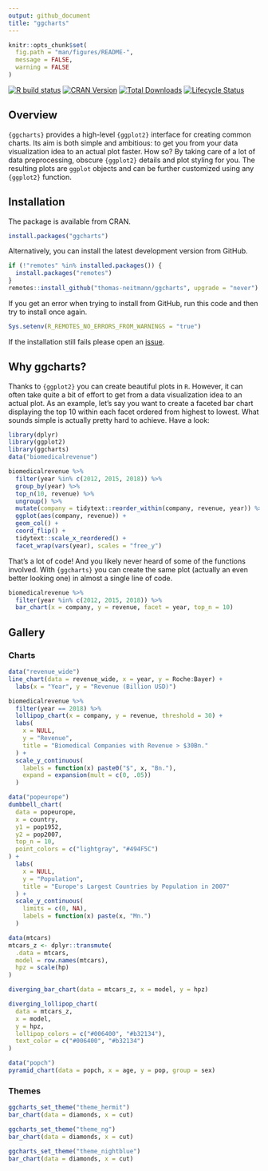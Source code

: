```yaml
---
output: github_document
title: "ggcharts"
---
```


```r
knitr::opts_chunk$set(
  fig.path = "man/figures/README-",
  message = FALSE,
  warning = FALSE
)
```


[![R build status](https://github.com/thomas-neitmann/ggcharts/workflows/R-CMD-check/badge.svg)](https://github.com/thomas-neitmann/ggcharts/actions)
[![CRAN Version](https://www.r-pkg.org/badges/version/ggcharts?color=green)](https://cran.r-project.org/package=ggcharts)
[![Total Downloads](http://cranlogs.r-pkg.org/badges/grand-total/ggcharts?color=green)](https://cran.r-project.org/package=ggcharts)
[![Lifecycle Status](https://img.shields.io/badge/lifecycle-experimental-orange.svg)](https://www.tidyverse.org/lifecycle/#experimental)

## Overview

`{ggcharts}` provides a high-level `{ggplot2}` interface for creating common charts. Its aim is both simple and ambitious: to get you from your data visualization idea to an actual plot faster. How so? By taking care of a lot of data preprocessing, obscure `{ggplot2}` details and plot styling for you. The resulting plots are `ggplot` objects and can be further customized using any `{ggplot2}` function.


## Installation

The package is available from CRAN.

```r
install.packages("ggcharts")
```

Alternatively, you can install the latest development version from GitHub.

```r
if (!"remotes" %in% installed.packages()) {
  install.packages("remotes")
}
remotes::install_github("thomas-neitmann/ggcharts", upgrade = "never")
```

If you get an error when trying to install from GitHub, run this code and then try to install once again.

```r
Sys.setenv(R_REMOTES_NO_ERRORS_FROM_WARNINGS = "true")
```

If the installation still fails please open an [issue](https://github.com/thomas-neitmann/ggcharts/issues).


## Why ggcharts?

Thanks to `{ggplot2}` you can create beautiful plots in `R`. However, it can often take quite a bit of effort to get from a data visualization idea to an actual plot. As an example, let's say you want to create a faceted bar chart displaying the top 10 within each facet ordered from highest to lowest. What sounds simple is actually pretty hard to achieve. Have a look:

```r
library(dplyr)
library(ggplot2)
library(ggcharts)
data("biomedicalrevenue")

biomedicalrevenue %>%
  filter(year %in% c(2012, 2015, 2018)) %>%
  group_by(year) %>%
  top_n(10, revenue) %>%
  ungroup() %>%
  mutate(company = tidytext::reorder_within(company, revenue, year)) %>%
  ggplot(aes(company, revenue)) +
  geom_col() +
  coord_flip() +
  tidytext::scale_x_reordered() +
  facet_wrap(vars(year), scales = "free_y")
```

That's a lot of code! And you likely never heard of some of the functions involved. With `{ggcharts}` you can create the same plot (actually an even better looking one) in almost a single line of code.

```r
biomedicalrevenue %>%
  filter(year %in% c(2012, 2015, 2018)) %>%
  bar_chart(x = company, y = revenue, facet = year, top_n = 10)
```


## Gallery

### Charts

```r
data("revenue_wide")
line_chart(data = revenue_wide, x = year, y = Roche:Bayer) +
  labs(x = "Year", y = "Revenue (Billion USD)")
```


```r
biomedicalrevenue %>%
  filter(year == 2018) %>%
  lollipop_chart(x = company, y = revenue, threshold = 30) +
  labs(
    x = NULL,
    y = "Revenue",
    title = "Biomedical Companies with Revenue > $30Bn."
  ) +
  scale_y_continuous(
    labels = function(x) paste0("$", x, "Bn."),
    expand = expansion(mult = c(0, .05))
  )
```

```r
data("popeurope")
dumbbell_chart(
  data = popeurope,
  x = country,
  y1 = pop1952,
  y2 = pop2007,
  top_n = 10,
  point_colors = c("lightgray", "#494F5C")
) +
  labs(
    x = NULL,
    y = "Population",
    title = "Europe's Largest Countries by Population in 2007"
  ) +
  scale_y_continuous(
    limits = c(0, NA),
    labels = function(x) paste(x, "Mn.")
  )
```

```r
data(mtcars)
mtcars_z <- dplyr::transmute(
  .data = mtcars,
  model = row.names(mtcars),
  hpz = scale(hp)
)

diverging_bar_chart(data = mtcars_z, x = model, y = hpz)
```

```r
diverging_lollipop_chart(
  data = mtcars_z,
  x = model,
  y = hpz,
  lollipop_colors = c("#006400", "#b32134"),
  text_color = c("#006400", "#b32134")
)
```

```r
data("popch")
pyramid_chart(data = popch, x = age, y = pop, group = sex)
```


### Themes

```r
ggcharts_set_theme("theme_hermit")
bar_chart(data = diamonds, x = cut)
```

```r
ggcharts_set_theme("theme_ng")
bar_chart(data = diamonds, x = cut)
```

```r
ggcharts_set_theme("theme_nightblue")
bar_chart(data = diamonds, x = cut)
```
